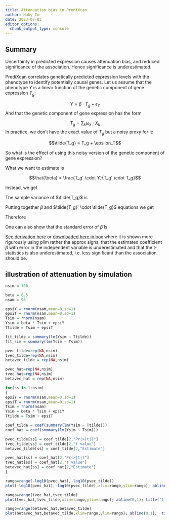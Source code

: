 ```yaml
---
title: Attenuation bias in PrediXcan
author: Haky Im
date: 2023-07-03
editor_options: 
  chunk_output_type: console
---
```


::: {.callout-tip}
## Summary
Uncertainty in predicted expression causes attenuation bias, and reduced significance of the association. Hence significance is underestimated.
:::

PrediXcan correlates genetically predicted expression levels with the phenotype to identify potentially causal genes. Let us assume that the phenotype $Y$ is a linear function of the genetic component of gene expression $T_g$:

$$ Y = \beta \cdot T_g + \epsilon_Y$$ 
And that the genetic component of gene expression has the form

$$ T_g = \sum_k \omega_k \cdot X_k$$
In practice, we don't have the exact value of $T_g$ but a noisy proxy for it: 

$$\tilde{T_g} = T_g + \epsilon_T$$

So what is the effect of using this noisy version of the genetic component of gene expression?

What we want to estimate is 

$$\hat{\beta} = \frac{T_g' \cdot Y}{T_g' \cdot T_g}$$


Instead, we get

\begin{align}
\tilde{\beta} & = \frac{\tilde{T_g}' \cdot Y}{\tilde{T_g}' \cdot \tilde{T_g}} \\
              & = \frac{(T_g + \epsilon_T)' \cdot Y}{\tilde{T_g}' \cdot \tilde{T_g}} \\
              & =  \frac{T_g' \cdot Y}{T_g' \cdot T_g} \cdot \frac{T_g'\cdot T_g}{\tilde{T_g}' \cdot \tilde{T_g}} ~ + ~  \frac{\epsilon_T' \cdot Y}{\tilde{T_g}' \cdot \tilde{T_g}} \\
              & = \hat{\beta} \cdot \frac{(T_g'\cdot T_g)}{\tilde{T_g}' \cdot \tilde{T_g}} ~ + ~  \frac{\epsilon_T' \cdot Y}{\tilde{T_g}' \cdot \tilde{T_g}} \\
              & = \hat{\beta} \cdot \frac{(T_g'\cdot T_g)}{\tilde{T_g}' \cdot   \tilde{T_g}} ~ + ~   \frac{\epsilon_T' \cdot Y}{\tilde{T_g}' \cdot \tilde{T_g}}\\
              & \approx \hat{\beta} \cdot \frac{(T_g'\cdot T_g)}{\tilde{T_g}' \cdot   \tilde{T_g}}
\end{align}


The sample variance of $\tilde{T_g}$ is
\begin{align}
\tilde{T_g}' \cdot \tilde{T_g} &= T_g' \cdot T_g  + 2 \cdot T_g' \cdot \epsilon_T + \epsilon_T' \cdot \epsilon_T \\
& \approx T_g' \cdot T_g   + \epsilon_T' \cdot \epsilon_T \\
& \approx T_g' \cdot T_g   + n \text{ var}(\epsilon_T) \\
\end{align}


Putting together $\tilde{\beta}$ and $\tilde{T_g}' \cdot \tilde{T_g}$ equations we get

\begin{align}
 \tilde{\beta} 
    & \approx \hat{\beta} \cdot \frac{T_g'\cdot T_g}{\tilde{T_g}' \cdot   \tilde{T_g}} \\
    & \approx  \hat{\beta} \cdot \frac{T_g' \cdot T_g}{T_g' \cdot T_g   + \text{var}(\epsilon_T)}\\
    & = \hat{\beta} \cdot \frac{1}{1 + \text{var}(\epsilon_T) / T_g' \cdot T_g }
\end{align} 

Therefore  
\begin{align}
     |\tilde{\beta}|& < |\hat{\beta}| + o_p(1) ~~~~~~~~~~~~\text{if var}(\epsilon_T) > 0 
\end{align}
 
One can also show that the standard error of $\tilde\beta$ is 

[See derivation here](https://econ.lse.ac.uk/staff/spischke/ec524/Merr_new.pdf)
 or [downloaded here in box](https://uchicago.box.com/s/iacrfxr9zxncwi7mwji8hcy8jj960ue9) where it is shown more rigurously using plim rather tha approx signs, that the estimated coefficient $\beta$ with error in the independent variable is underestimated and that the t-statistics is also underestimated, i.e. less significant than the association should be.
 
## illustration of attenuation by simulation
```r

nsim = 100

beta = 0.5
nsam = 98

epsiY = rnorm(nsam,mean=0,sd=1)
epsiT = rnorm(nsam,mean=0,sd=1)
Tsim = rnorm(nsam)
Ysim = beta * Tsim + epsiY
Ttilde = Tsim + epsiT

fit_tilde = summary(lm(Ysim ~ Ttilde))
fit_sim = summary(lm(Ysim ~ Tsim))

pvec_tilde=rep(NA,nsim)
tvec_tilde=rep(NA,nsim)
betavec_tilde = rep(NA,nsim)

pvec_hat=rep(NA,nsim)
tvec_hat=rep(NA,nsim)
betavec_hat = rep(NA,nsim)

for(ss in 1:nsim)
{
epsiY = rnorm(nsam,mean=0,sd=1)
epsiT = rnorm(nsam,mean=0,sd=1)
Tsim = rnorm(nsam)
Ysim = beta * Tsim + epsiY
Ttilde = Tsim + epsiT

coef_tilde = coef(summary(lm(Ysim ~ Ttilde)))
coef_hat = coef(summary(lm(Ysim ~ Tsim)))

pvec_tilde[ss] = coef_tilde[2,"Pr(>|t|)"]
tvec_tilde[ss] = coef_tilde[2,"t value"]
betavec_tilde[ss] = coef_tilde[2,"Estimate"]

pvec_hat[ss] = coef_hat[2,"Pr(>|t|)"]
tvec_hat[ss] = coef_hat[2,"t value"]
betavec_hat[ss] = coef_hat[2,"Estimate"]
}

rango=range(-log10(pvec_hat),-log10(pvec_tilde))
plot(-log10(pvec_hat),-log10(pvec_tilde),xlim=rango,ylim=rango); abline(0,1); title("less significant with error in variable")

rango=range(tvec_hat,tvec_tilde)
plot(tvec_hat,tvec_tilde,xlim=rango,ylim=rango); abline(0,1); title("t stat is underestimated; less significant with error in variable")

rango=range(betavec_hat,betavec_tilde)
plot(betavec_hat,betavec_tilde,xlim=rango,ylim=rango); abline(0,1);  title("regression coeff is underestimated")

```


